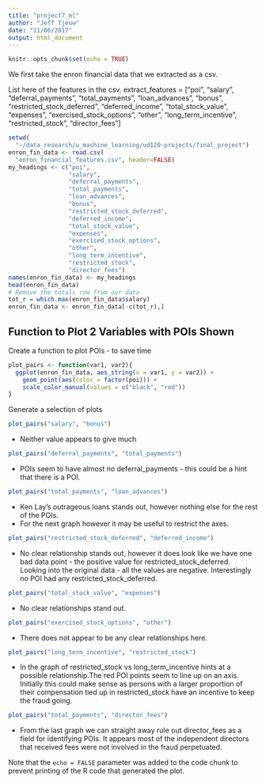 ```yaml
---
title: "project7_ml"
author: "Jeff Tjeuw"
date: "11/06/2017"
output: html_document
---
```


```r
knitr::opts_chunk$set(echo = TRUE)
```

We first take the enron financial data that we extracted as a csv.

List here of the features in the csv.
extract_features = ["poi",
                    "salary",
                    "deferral_payments",
                    "total_payments",
                    "loan_advances",
                    "bonus",
                    "restricted_stock_deferred",
                    "deferred_income",
                    "total_stock_value",
                    "expenses",
                    "exercised_stock_options",
                    "other",
                    "long_term_incentive",
                    "restricted_stock",
                    "director_fees"]

```r
setwd(
  "~/data_research/u_machine_learning/ud120-projects/final_project")
enron_fin_data <- read.csv(
  "enron_financial_features.csv", header=FALSE)
my_headings <- c("poi",
                 "salary",
                 "deferral_payments",
                 "total_payments",
                 "loan_advances",
                 "bonus",
                 "restricted_stock_deferred",
                 "deferred_income",
                 "total_stock_value",
                 "expenses",
                 "exercised_stock_options",
                 "other",
                 "long_term_incentive",
                 "restricted_stock",
                 "director_fees")
names(enron_fin_data) <- my_headings
head(enron_fin_data)
# Remove the totals row from our data
tot_r = which.max(enron_fin_data$salary)
enron_fin_data <- enron_fin_data[-c(tot_r),]
```

## Function to Plot 2 Variables with POIs Shown
Create a function to plot POIs - to save time
```r
plot_pairs <- function(var1, var2){
  ggplot(enron_fin_data, aes_string(x = var1, y = var2)) +
    geom_point(aes(color = factor(poi))) +
    scale_color_manual(values = c("black", "red"))
}
```
Generate a selection of plots
```r
plot_pairs("salary", "bonus")
```
* Neither value appears to give much

```r
plot_pairs("deferral_payments", "total_payments")
```
* POIs seem to have almost no deferral_payments - this could be a hint that there is a POI.

```r
plot_pairs("total_payments", "loan_advances")
```
* Ken Lay's outrageous loans stands out, however nothing else for the rest of the POIs.
* For the next graph however it may be useful to restrict the axes.

```r
plot_pairs("restricted_stock_deferred", "deferred_income")
```
* No clear relationship stands out, however it does look like we have one bad data point - the positive value for restricted_stock_deferred. Looking into the original data - all the values are negative. Interestingly no POI had any restricted_stock_deferred.

```r
plot_pairs("total_stock_value", "expenses")
```
* No clear relationships stand out.

```r
plot_pairs("exercised_stock_options", "other")
```
* There does not appear to be any clear relationships here.

```r
plot_pairs("long_term_incentive", "restricted_stock")
```
* In the graph of restricted_stock vs long_term_incentive hints at a possible relationship.The red POI points seem to line up on an axis. Initially this could make sense as persons with a larger proportion of their compensation tied up in restricted_stock have an incentive to keep the fraud going.

```r
plot_pairs("total_payments", "director_fees")
```
* From the last graph we can straight away rule out director_fees as a field for identifying POIs. It appears most of the independent directors that received fees were not involved in the fraud perpetuated.

Note that the `echo = FALSE` parameter was added to the code chunk to prevent printing of the R code that generated the plot.
